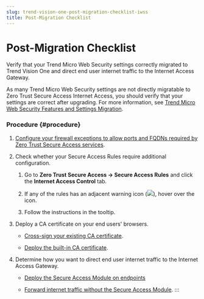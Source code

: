 ```yaml
---
slug: trend-vision-one-post-migration-checklist-iwss
title: Post-Migration Checklist
---
```

# Post-Migration Checklist

Verify that your Trend Micro Web Security settings correctly migrated to Trend Vision One and direct end user internet traffic to the Internet Access Gateway.

As many Trend Micro Web Security settings are not directly migratable to Zero Trust Secure Access Internet Access, you should verify that your settings are correct after upgrading. For more information, see [Trend Micro Web Security Features and Settings Migration](tmws-features-migration.mdx).

### Procedure {#procedure}

1.  [Configure your firewall exceptions to allow ports and FQDNs required by Zero Trust Secure Access services](port-fqdn-ip-address-requirements.mdx).

2.  Check whether your Secure Access Rules require additional configuration.

    1.  Go to **Zero Trust Secure Access → Secure Access Rules** and click the **Internet Access Control** tab.

    2.  If any of the rules has an adjacent warning icon (![](/images/warning_icon=GUID-DCD5DE12-BF72-495F-8AD7-9EFFB7927E56.webp)), hover over the icon.

    3.  Follow the instructions in the tooltip.

3.  Deploy a CA certificate on your end users' browsers.

    - [Cross-sign your existing CA certificate](cross-signing-ca-certificate.mdx).

    - [Deploy the built-in CA certificate](deploying-built-ca-certificate.mdx).

4.  Determine how you want to direct end user internet traffic to the Internet Access Gateway.

    - [Deploy the Secure Access Module on endpoints](secure-access-module-deployment.mdx)

    - [Forward internet traffic without the Secure Access Module](traffic-forwarding-internet-access.mdx).
:::
